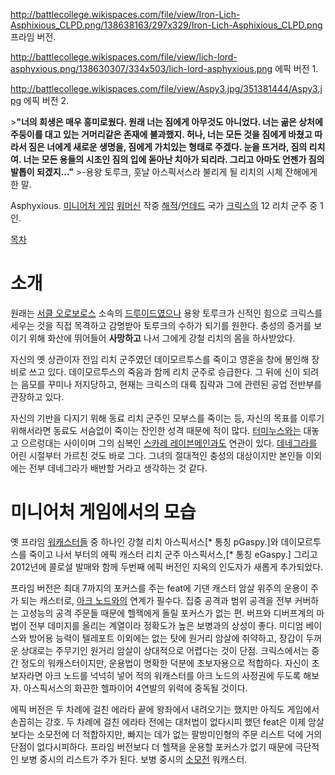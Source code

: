 http://battlecollege.wikispaces.com/file/view/Iron-Lich-Asphixious_CLPD.png/138638163/297x329/Iron-Lich-Asphixious_CLPD.png
프라임 버전.

http://battlecollege.wikispaces.com/file/view/lich-lord-asphyxious.png/138630307/334x503/lich-lord-asphyxious.png
에픽 버전 1.

http://battlecollege.wikispaces.com/file/view/Aspy3.jpg/351381444/Aspy3.jpg
에픽 버전 2.

>'''"너의 희생은 매우 흥미로웠다. 원래 너는 짐에게 아무것도 아니었다. 너는 곪은 상처에 주둥이를 대고 있는 거머리같은 존재에 불과했지. 허나, 너는 모든 것을 짐에게 바쳤고 따라서 짐은 너에게 새로운 생명을, 짐에게 가치있는 형태로 주겠다. 눈을 뜨거라, 짐의 리치여. 너는 모든 용들의 시조인 짐의 입에 돋아난 치아가 되리라. 그리고 아마도 언젠가 짐의 발톱이 되겠지…"'''
>-용왕 토루크, 훗날 아스픽서스라 불리게 될 리치의 시체 잔해에게 한 말.

Asphyxious. [[미니어처 게임]] [[워머신]] 작중 [[해적]]/[[언데드]] 국가 [[크릭스]]의 12 리치 군주 중 1인.

[[목차]]
= 소개 =
원래는 [[서클 오로보로스]] 소속의 [[드루이드]]였으나 용왕 토루크가 신적인 힘으로 크릭스를 세우는 것을 직접 목격하고 감명받아 토루크의 수하가 되기를 원한다. 충성의 증거를 보이기 위해 화산에 뛰어들어 '''사망하고''' 나서 그에게 강철 리치의 몸을 하사받았다. 

자신의 옛 상관이자 전임 리치 군주였던 데이모르투스를 죽이고 영혼을 창에 봉인해 장비로 쓰고 있다. 데이모르투스의 죽음과 함께 리치 군주로 승급한다. 그 뒤에 신이 되려는 음모를 꾸미나 저지당하고, 현재는 크릭스의 대륙 침략과 그에 관련된 공업 전반부를 관장하고 있다.

자신의 기반을 다지기 위해 동료 리치 군주인 모부스를 죽이는 등, 자신의 목표를 이루기 위해서라면 동료도 서슴없이 죽이는 잔인한 성격 때문에 적이 많다. [[터미누스]]와는 대놓고 으르렁대는 사이이며 그의 심복인 [[스카레 레이븐메인]]과도 연관이 있다. [[데네그라]]를 어린 시절부터 가르친 것도 바로 그다. 그녀의 절대적인 충성의 대상이지만 본인들 이외에는 전부 데네그라가 배반할 거라고 생각하는 것 같다.


= 미니어처 게임에서의 모습 =
옛 프라임 [[워캐스터]]들 중 하나인 강철 리치 아스픽서스[* 통칭 pGaspy.]와 데이모르투스를 죽이고 나서 부터의 에픽 캐스터 리치 군주 아스픽서스,[* 통칭 eGaspy.] 그리고 2012년에 콜로설 발매와 함께 두번째 에픽 버전인 지옥의 인도자가 새롭게 추가되었다.

프라임 버전은 최대 7까지의 포커스를 주는 feat에 기댄 캐스터 암살 위주의 운용이 주가 되는 캐스터로, [[아크 노드]]와의 연계가 필수다. 집중 공격과 범위 공격을 전부 커버하는 고성능의 공격 주문들 때문에 헬잭에게 돌릴 포커스가 없는 편. 버프와 디버프계의 마법이 전부 데미지를 올리는 계열이라 정확도가 높은 보병과의 상성이 좋다. 미디엄 베이스와 방어용 능력이 텔레포트 이외에는 없는 탓에 원거리 암살에 취약하고, 장갑이 두꺼운 상대로는 주무기인 원거리 암살이 상대적으로 어렵다는 것이 단점. 크릭스에서는 중간 정도의 워캐스터이지만, 운용법이 명확한 덕분에 초보자용으로 적합하다. 자신이 초보자라면 아크 노드를 넉넉히 넣어 적의 워캐스터를 아크 노드의 사정권에 두도록 해보자. 아스픽서스의 화끈한 헬파이어 4연발의 위력에 중독될 것이다.

에픽 버전은 두 차례에 걸친 에라타 끝에 왕좌에서 내려오기는 했지만 아직도 게임에서 손꼽히는 강호. 두 차례에 걸친 에라타 전에는 대처법이 없다시피 했던 feat은 이제 암살보다는 소모전에 더 적합하지만, 빠지는 데가 없는 팔방미인형의 주문 리스트 덕에 거의 단점이 없다시피하다. 프라임 버전보다 더 헬잭을 운용할 포커스가 없기 때문에 극단적인 보병 중시의 리스트가 주가 된다. 보병 중시의 [[소모전]] 워캐스터.
